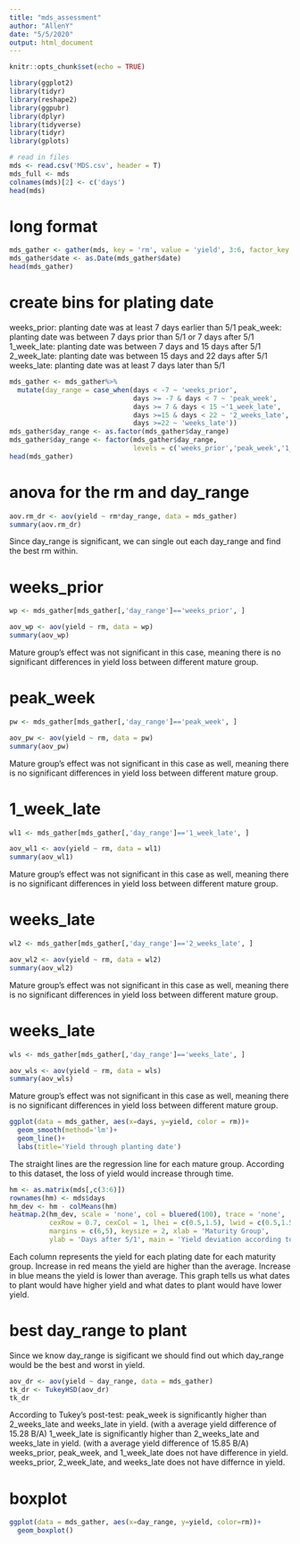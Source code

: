 ```yaml
---
title: "mds_assessment"
author: "AllenY"
date: "5/5/2020"
output: html_document
---
```


```r
knitr::opts_chunk$set(echo = TRUE)
```

```r
library(ggplot2)
library(tidyr)
library(reshape2)
library(ggpubr)
library(dplyr)
library(tidyverse)
library(tidyr)
library(gplots)
```
```r
# read in files
mds <- read.csv('MDS.csv', header = T)
mds_full <- mds
colnames(mds)[2] <- c('days')
head(mds)
```

# long format
```r
mds_gather <- gather(mds, key = 'rm', value = 'yield', 3:6, factor_key = T)
mds_gather$date <- as.Date(mds_gather$date)
head(mds_gather)
```

# create bins for plating date
weeks_prior: planting date was at least 7 days earlier than 5/1
peak_week: planting date was between 7 days prior than 5/1 or 7 days after 5/1
1_week_late: planting date was between 7 days and 15 days after 5/1
2_week_late: planting date was between 15 days and 22 days after 5/1
weeks_late: planting date was at least 7 days later than 5/1

```r
mds_gather <- mds_gather%>%
  mutate(day_range = case_when(days < -7 ~ 'weeks_prior',
                               days >= -7 & days < 7 ~ 'peak_week',
                               days >= 7 & days < 15 ~'1_week_late',
                               days >=15 & days < 22 ~ '2_weeks_late',
                               days >=22 ~ 'weeks_late'))
mds_gather$day_range <- as.factor(mds_gather$day_range)
mds_gather$day_range <- factor(mds_gather$day_range, 
                               levels = c('weeks_prior','peak_week','1_week_late','2_weeks_late', 'weeks_late'))
head(mds_gather)
```

# anova for the rm and day_range
```r
aov.rm_dr <- aov(yield ~ rm*day_range, data = mds_gather)
summary(aov.rm_dr)
```
Since day_range is significant, we can single out each day_range and find the best rm within.

# weeks_prior
```r
wp <- mds_gather[mds_gather[,'day_range']=='weeks_prior', ]

aov_wp <- aov(yield ~ rm, data = wp)
summary(aov_wp)
```
Mature group's effect was not significant in this case, meaning there is no significant differences
in yield loss between different mature group.

# peak_week
```r
pw <- mds_gather[mds_gather[,'day_range']=='peak_week', ]

aov_pw <- aov(yield ~ rm, data = pw)
summary(aov_pw)
```
Mature group's effect was not significant in this case as well, meaning there is no significant differences
in yield loss between different mature group.

# 1_week_late
```r
wl1 <- mds_gather[mds_gather[,'day_range']=='1_week_late', ]

aov_wl1 <- aov(yield ~ rm, data = wl1)
summary(aov_wl1)
```
Mature group's effect was not significant in this case as well, meaning there is no significant differences
in yield loss between different mature group.

# weeks_late
```r
wl2 <- mds_gather[mds_gather[,'day_range']=='2_weeks_late', ]

aov_wl2 <- aov(yield ~ rm, data = wl2)
summary(aov_wl2)
```
Mature group's effect was not significant in this case as well, meaning there is no significant differences
in yield loss between different mature group.

# weeks_late
```r
wls <- mds_gather[mds_gather[,'day_range']=='weeks_late', ]

aov_wls <- aov(yield ~ rm, data = wls)
summary(aov_wls)
```
Mature group's effect was not significant in this case as well, meaning there is no significant differences
in yield loss between different mature group.


```r
ggplot(data = mds_gather, aes(x=days, y=yield, color = rm))+
  geom_smooth(method='lm')+
  geom_line()+
  labs(title='Yield through planting date')
```
The straight lines are the regression line for each mature group. According to this dataset, the loss of yield
would increase through time.


```r
hm <- as.matrix(mds[,c(3:6)])
rownames(hm) <- mds$days
hm_dev <- hm - colMeans(hm)
heatmap.2(hm_dev, scale = 'none', col = bluered(100), trace = 'none',
          cexRow = 0.7, cexCol = 1, lhei = c(0.5,1.5), lwid = c(0.5,1.5), 
          margins = c(6,5), keysize = 2, xlab = 'Maturity Group',
          ylab = 'Days after 5/1', main = 'Yield deviation according to plating date')

```
Each column represents the yield for each plating date for each maturity group.
Increase in red means the yield are higher than the average. Increase in blue means
the yield is lower than average.
This graph tells us what dates to plant would have higher yield and what dates to plant
would have lower yield.


# best day_range to plant
Since we know day_range is sigificant we should find out which day_range would be the best
and worst in yield.
```r
aov_dr <- aov(yield ~ day_range, data = mds_gather)
tk_dr <- TukeyHSD(aov_dr)
tk_dr
```
According to Tukey's post-test:
peak_week is significantly higher than 2_weeks_late and weeks_late in yield. (with a average yield difference of 15.28 B/A)
1_week_late is significantly higher than 2_weeks_late and weeks_late in yield.  (with a average yield difference of 15.85 B/A)
weeks_prior, peak_week, and 1_week_late does not have difference in yield.
weeks_prior, 2_week_late, and weeks_late does not have differnce in yield.

# boxplot
```r
ggplot(data = mds_gather, aes(x=day_range, y=yield, color=rm))+
  geom_boxplot()
```


